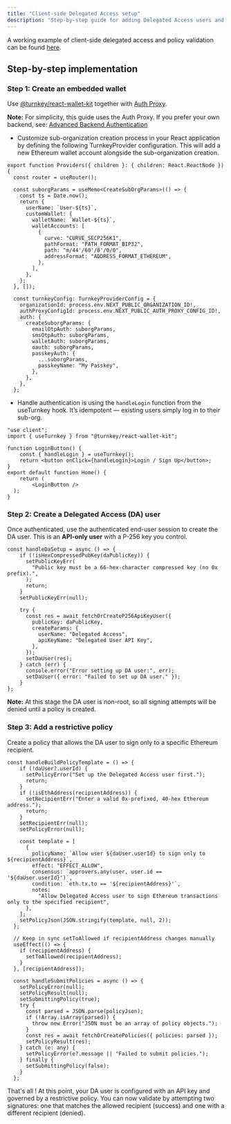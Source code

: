 ```yaml
---
title: "Client-side Delegated Access setup"
description: "Step-by-step guide for adding Delegated Access users and policies entirely client-side"
---
```


A working example of client-side delegated access and policy validation can be found [here](https://github.com/tkhq/sdk/tree/main/examples/with-delegated).

## Step-by-step implementation

### Step 1: Create an embedded wallet 

Use [@turnkey/react-wallet-kit](https://www.npmjs.com/package/@turnkey/react-wallet-kit) together with [Auth Proxy](https://docs.turnkey.com/sdks/react/getting-started).

**Note:** For simplicity, this guide uses the Auth Proxy. If you prefer your own backend, see: [Advanced Backend Authentication](https://docs.turnkey.com/sdks/react/advanced-backend-authentication)

- Customize sub-organization creation process in your React application by defining the following TurnkeyProvider configuration. This will add a new Ethereum wallet account alongside the sub-organization creation.

```tsx proviers.tsx
export function Providers({ children }: { children: React.ReactNode }) {
  const router = useRouter();

  const suborgParams = useMemo<CreateSubOrgParams>(() => {
    const ts = Date.now();
    return {
      userName: `User-${ts}`,
      customWallet: {
        walletName: `Wallet-${ts}`,
        walletAccounts: [
          {
            curve: "CURVE_SECP256K1",
            pathFormat: "PATH_FORMAT_BIP32",
            path: "m/44'/60'/0'/0/0",
            addressFormat: "ADDRESS_FORMAT_ETHEREUM",
          },
        ],
      },
    };
  }, []);

  const turnkeyConfig: TurnkeyProviderConfig = {
    organizationId: process.env.NEXT_PUBLIC_ORGANIZATION_ID!,
    authProxyConfigId: process.env.NEXT_PUBLIC_AUTH_PROXY_CONFIG_ID!,
    auth: {
      createSuborgParams: {
        emailOtpAuth: suborgParams,
        smsOtpAuth: suborgParams,
        walletAuth: suborgParams,
        oauth: suborgParams,
        passkeyAuth: {
          ...suborgParams,
          passkeyName: "My Passkey",
        },
      },
    },
  };
```

- Handle authentication is using the `handleLogin` function from the useTurnkey hook. It’s idempotent — existing users simply log in to their sub-org.


```tsx page.tsx
"use client";
import { useTurnkey } from "@turnkey/react-wallet-kit";

function LoginButton() {
    const { handleLogin } = useTurnkey();
    return <button onClick={handleLogin}>Login / Sign Up</button>;
}
export default function Home() {
    return (
        <LoginButton /> 
  );
}
```

### Step 2: Create a Delegated Access (DA) user

Once authenticated, use the authenticated end-user session to create the DA user.
This is an **API-only user** with a P-256 key you control.

```tsx src/dashboard/page.tsx
const handleDaSetup = async () => {
    if (!isHexCompressedPubKey(daPublicKey)) {
      setPublicKeyErr(
        "Public key must be a 66-hex-character compressed key (no 0x prefix).",
      );
      return;
    }
    setPublicKeyErr(null);

    try {
      const res = await fetchOrCreateP256ApiKeyUser({
        publicKey: daPublicKey,
        createParams: {
          userName: "Delegated Access",
          apiKeyName: "Delegated User API Key",
        },
      });
      setDaUser(res);
    } catch (err) {
      console.error("Error setting up DA user:", err);
      setDaUser({ error: "Failed to set up DA user." });
    }
};
```

**Note:** At this stage the DA user is non-root, so all signing attempts will be denied until a policy is created.

### Step 3: Add a restrictive policy

Create a policy that allows the DA user to sign only to a specific Ethereum recipient.

```tsx src/dashboard/page.tsx
const handleBuildPolicyTemplate = () => {
    if (!daUser?.userId) {
      setPolicyError("Set up the Delegated Access user first.");
      return;
    }
    if (!isEthAddress(recipientAddress)) {
      setRecipientErr("Enter a valid 0x-prefixed, 40-hex Ethereum address.");
      return;
    }
    setRecipientErr(null);
    setPolicyError(null);

    const template = [
      {
        policyName: `Allow user ${daUser.userId} to sign only to ${recipientAddress}`,
        effect: "EFFECT_ALLOW",
        consensus: `approvers.any(user, user.id == '${daUser.userId}')`,
        condition: `eth.tx.to == '${recipientAddress}'`,
        notes:
          "Allow Delegated Access user to sign Ethereum transactions only to the specified recipient",
      },
    ];
    setPolicyJson(JSON.stringify(template, null, 2));
  };

  // Keep in sync setToAllowed if recipientAddress changes manually
  useEffect(() => {
    if (recipientAddress) {
      setToAllowed(recipientAddress);
    }
  }, [recipientAddress]);

  const handleSubmitPolicies = async () => {
    setPolicyError(null);
    setPolicyResult(null);
    setSubmittingPolicy(true);
    try {
      const parsed = JSON.parse(policyJson);
      if (!Array.isArray(parsed)) {
        throw new Error("JSON must be an array of policy objects.");
      }
      const res = await fetchOrCreatePolicies({ policies: parsed });
      setPolicyResult(res);
    } catch (e: any) {
      setPolicyError(e?.message || "Failed to submit policies.");
    } finally {
      setSubmittingPolicy(false);
    }
  };
```

That's all ! At this point, your DA user is configured with an API key and governed by a restrictive policy. You can now validate by attempting two signatures: one that matches the allowed recipient (success) and one with a different recipient (denied).